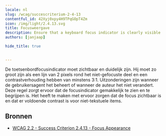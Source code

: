 ```yaml
---
locale: nl
slug: /wcag/succescriterium-2-4-13
contentful_id: 42Xyj0xpy4H9TPqGOpT4Zm
icon: /img/light/2.4.13.svg
title: Focusweergave
description: Ensure that a keyboard focus indicator is clearly visible and discernible.
authors: [janjaap]

hide_title: true

	
---
```


<Hero
  title="Focusweergave"
  icon="/img/light/2.4.13.svg"
  prefix="Succescriterium 2.4.13"
  suffix="Niveau AAA"
/>

De toetsenbordfocusindicator moet zichtbaar en duidelijk zijn. Hij moet zo groot zijn als een lijn van 2 pixels rond het niet-gefocuste deel en een contrastverhouding hebben van minstens 3:1. Uitzonderingen zijn wanneer de gebruikersagent het beheert of wanneer de auteur het niet verandert. Deze regel zorgt ervoor dat de focusindicator gemakkelijk te zien en te begrijpen is. Het heeft te maken met ervoor zorgen dat de focus zichtbaar is en dat er voldoende contrast is voor niet-tekstuele items.

## Bronnen

- [WCAG 2.2 - Success Criterion 2.4.13 - Focus Appearance](https://www.w3.org/TR/WCAG22/#focus-appearance)